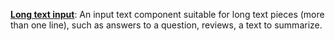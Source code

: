 **[Long text input](/custom-tools/user-inputs/long-text-input)**: 
An input text component suitable for long text pieces (more than one line), such as
answers to a question, reviews, a text to summarize.